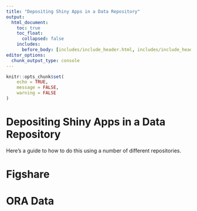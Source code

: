```yaml
---
title: "Depositing Shiny Apps in a Data Repository"
output:
  html_document:
    toc: true
    toc_float:
      collapsed: false
    includes:
      before_body: [includes/include_header.html, includes/include_header_navpage.html]
editor_options: 
  chunk_output_type: console
---
```


```r
knitr::opts_chunk$set(
	echo = TRUE,
	message = FALSE,
	warning = FALSE
)
```

# Depositing Shiny Apps in a Data Repository

Here's a guide to how to do this using a number of different repositories.

# Figshare

# ORA Data
